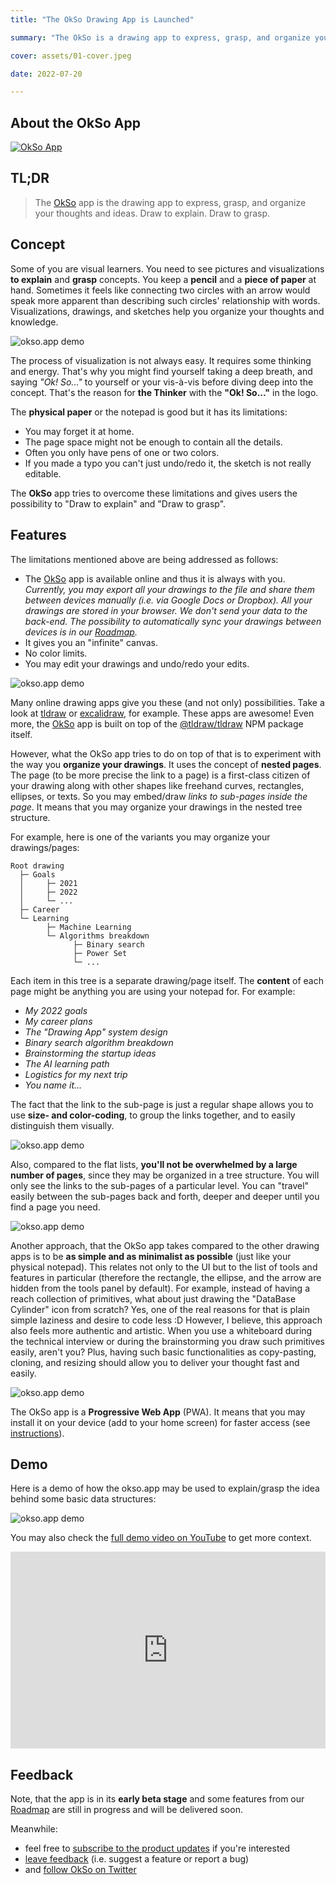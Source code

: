 ```yaml
---
title: "The OkSo Drawing App is Launched"

summary: "The OkSo is a drawing app to express, grasp, and organize your thoughts and ideas. Draw to explain. Draw to grasp."

cover: assets/01-cover.jpeg

date: 2022-07-20

---
```


## About the OkSo App

[![OkSo App](https://trekhleb.dev/okso-app/assets/banner/banner.png)](https://okso.app)

## TL;DR

> The [OkSo](https://okso.app) app is the drawing app to express, grasp, and organize your thoughts and ideas. Draw to explain. Draw to grasp.

## Concept

Some of you are visual learners. You need to see pictures and visualizations **to explain** and **grasp** concepts. You keep a **pencil** and a **piece of paper** at hand. Sometimes it feels like connecting two circles with an arrow would speak more apparent than describing such circles' relationship with words. Visualizations, drawings, and sketches help you organize your thoughts and knowledge.

![okso.app demo](https://trekhleb.dev/okso-app/assets/demo/demo-01-0.png)

The process of visualization is not always easy. It requires some thinking and energy. That's why you might find yourself taking a deep breath, and saying _"Ok! So..."_ to yourself or your vis-à-vis before diving deep into the concept. That's the reason for **the Thinker** with the **"Ok! So..."** in the logo.

The **physical paper** or the notepad is good but it has its limitations:

- You may forget it at home.
- The page space might not be enough to contain all the details.
- Often you only have pens of one or two colors.
- If you made a typo you can't just undo/redo it, the sketch is not really editable.

The **OkSo** app tries to overcome these limitations and gives users the possibility to "Draw to explain" and "Draw to grasp".

## Features

The limitations mentioned above are being addressed as follows:

- The [OkSo](https://okso.app) app is available online and thus it is always with you. _Currently, you may export all your drawings to the file and share them between devices manually (i.e. via Google Docs or Dropbox). All your drawings are stored in your browser. We don't send your data to the back-end. The possibility to automatically sync your drawings between devices is in our [Roadmap](https://feedback.okso.app/)._
- It gives you an "infinite" canvas.
- No color limits.
- You may edit your drawings and undo/redo your edits.

![okso.app demo](https://trekhleb.dev/okso-app/assets/demo/demo-06.png)

Many online drawing apps give you these (and not only) possibilities. Take a look at [tldraw](https://www.tldraw.com/) or [excalidraw](https://excalidraw.com/), for example. These apps are awesome! Even more, the [OkSo](https://okso.pp) app is built on top of the [@tldraw/tldraw](https://www.npmjs.com/package/@tldraw/tldraw) NPM package itself.

However, what the OkSo app tries to do on top of that is to experiment with the way you **organize your drawings**. It uses the concept of **nested pages**. The page (to be more precise the link to a page) is a first-class citizen of your drawing along with other shapes like freehand curves, rectangles, ellipses, or texts. So you may embed/draw _links to sub-pages inside the page_. It means that you may organize your drawings in the nested tree structure.

For example, here is one of the variants you may organize your drawings/pages:

```
Root drawing
  ├─ Goals
  │     ├─ 2021
  │     ├─ 2022
  │     └─ ...
  ├─ Career
  └─ Learning
        ├─ Machine Learning
        └─ Algorithms breakdown
              ├─ Binary search
              ├─ Power Set
              └─ ...
```

Each item in this tree is a separate drawing/page itself. The **content** of each page might be anything you are using your notepad for. For example:

- _My 2022 goals_
- _My career plans_
- _The "Drawing App" system design_
- _Binary search algorithm breakdown_
- _Brainstorming the startup ideas_
- _The AI learning path_
- _Logistics for my next trip_
- _You name it..._

The fact that the link to the sub-page is just a regular shape allows you to use **size- and color-coding**, to group the links together, and to easily distinguish them visually.

![okso.app demo](https://trekhleb.dev/okso-app/assets/demo/demo-03-0.png)

Also, compared to the flat lists, **you'll not be overwhelmed by a large number of pages**, since they may be organized in a tree structure. You will only see the links to the sub-pages of a particular level. You can "travel" easily between the sub-pages back and forth, deeper and deeper until you find a page you need.

![okso.app demo](https://trekhleb.dev/okso-app/assets/demo/demo-04-0.png)

Another approach, that the OkSo app takes compared to the other drawing apps is to be **as simple and as minimalist as possible** (just like your physical notepad). This relates not only to the UI but to the list of tools and features in particular (therefore the rectangle, the ellipse, and the arrow are hidden from the tools panel by default). For example, instead of having a reach collection of primitives, what about just drawing the "DataBase Cylinder" icon from scratch? Yes, one of the real reasons for that is plain simple laziness and desire to code less :D However, I believe, this approach also feels more authentic and artistic. When you use a whiteboard during the technical interview or during the brainstorming you draw such primitives easily, aren't you? Plus, having such basic functionalities as copy-pasting, cloning, and resizing should allow you to deliver your thought fast and easily.

![okso.app demo](https://trekhleb.dev/okso-app/assets/demo/demo-05-0.png)

The OkSo app is a **Progressive Web App** (PWA). It means that you may install it on your device (add to your home screen) for faster access (see [instructions](https://support.google.com/chrome/answer/9658361?hl=en&co=GENIE.Platform%3DDesktop&oco=1)).

## Demo

Here is a demo of how the okso.app may be used to explain/grasp the idea behind some basic data structures:

![okso.app demo](https://trekhleb.dev/okso-app/assets/demo/demo-01.gif)

You may also check the [full demo video on YouTube](https://www.youtube.com/watch?v=2833pSyP2k0) to get more context.

<iframe width="100%" height="315" src="https://www.youtube.com/embed/2833pSyP2k0" title="YouTube video player" frameBorder="0" allow="accelerometer; autoplay; clipboard-write; encrypted-media; gyroscope; picture-in-picture" allowFullScreen></iframe>

## Feedback

Note, that the app is in its **early beta stage** and some features from our [Roadmap](https://feedback.okso.app/) are still in progress and will be delivered soon.

Meanwhile:

- feel free to [subscribe to the product updates](https://okso.app/subscribe) if you're interested
- [leave feedback](https://feedback.okso.app/feedback) (i.e. suggest a feature or report a bug)
- and [follow OkSo on Twitter](https://twitter.com/okso_app)
